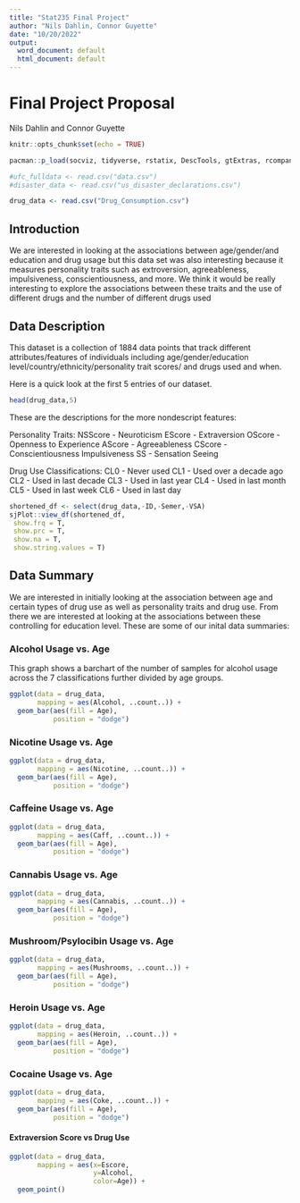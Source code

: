 ```yaml
---
title: "Stat235 Final Project"
author: "Nils Dahlin, Connor Guyette"
date: "10/20/2022"
output:
  word_document: default
  html_document: default
---
```

# Final Project Proposal
Nils Dahlin and Connor Guyette

```r
knitr::opts_chunk$set(echo = TRUE)

pacman::p_load(socviz, tidyverse, rstatix, DescTools, gtExtras, rcompanion, sjPlot)

#ufc_fulldata <- read.csv("data.csv")
#disaster_data <- read.csv("us_disaster_declarations.csv")

drug_data <- read.csv("Drug_Consumption.csv")
```

## Introduction
We are interested in looking at the associations between age/gender/and education and drug usage 
but this data set was also interesting because it measures personality traits such as extroversion, agreeableness, impulsiveness, conscientiousness, and more. We think it would be really interesting to explore the associations between these traits and the use of different drugs and the number of different drugs used

## Data Description
This dataset is a collection of 1884 data points that track different attributes/features of individuals
including age/gender/education level/country/ethnicity/personality trait scores/ and drugs used and when. 

Here is a quick look at the first 5 entries of our dataset.

```r
head(drug_data,5)
```

These are the descriptions for the more nondescript features: 

Personality Traits:
NSScore - Neuroticism
EScore - Extraversion
OScore - Openness to Experience
AScore - Agreeableness
CScore - Conscientiousness
Impulsiveness
SS - Sensation Seeing

Drug Use Classifications:
CL0 - Never used
CL1 - Used over a decade ago
CL2 - Used in last decade
CL3 - Used in last year
CL4 - Used in last month
CL5 - Used in last week
CL6 - Used in last day

```r
shortened_df <- select(drug_data,-ID,-Semer,-VSA)
sjPlot::view_df(shortened_df,
 show.frq = T,
 show.prc = T,
 show.na = T,
 show.string.values = T)
```


## Data Summary
We are interested in initially looking at the association between age and certain types of drug use as well as personality traits and drug use. From there we are interested at looking at the associations between these controlling for education level. These are some of our inital data summaries:

### Alcohol Usage vs. Age
This graph shows a barchart of the number of samples for alcohol usage across the 7 classifications further divided by age groups. 
```r
ggplot(data = drug_data,
       mapping = aes(Alcohol, ..count..)) +
  geom_bar(aes(fill = Age),
           position = "dodge")
```

### Nicotine Usage vs. Age
```r
ggplot(data = drug_data,
       mapping = aes(Nicotine, ..count..)) +
  geom_bar(aes(fill = Age),
           position = "dodge")
```

### Caffeine Usage vs. Age
```r
ggplot(data = drug_data,
       mapping = aes(Caff, ..count..)) +
  geom_bar(aes(fill = Age),
           position = "dodge")
```

### Cannabis Usage vs. Age
```r
ggplot(data = drug_data,
       mapping = aes(Cannabis, ..count..)) +
  geom_bar(aes(fill = Age),
           position = "dodge")
```

### Mushroom/Psylocibin Usage vs. Age
```r
ggplot(data = drug_data,
       mapping = aes(Mushrooms, ..count..)) +
  geom_bar(aes(fill = Age),
           position = "dodge")
```

### Heroin Usage vs. Age
```r
ggplot(data = drug_data,
       mapping = aes(Heroin, ..count..)) +
  geom_bar(aes(fill = Age),
           position = "dodge")
```

### Cocaine Usage vs. Age
```r
ggplot(data = drug_data,
       mapping = aes(Coke, ..count..)) +
  geom_bar(aes(fill = Age),
           position = "dodge")
```

#### Extraversion Score vs Drug Use
```r
ggplot(data = drug_data,
       mapping = aes(x=Escore,
                     y=Alcohol,
                     color=Age)) +
  geom_point()
```


